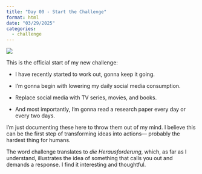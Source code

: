 ```yaml
---
title: "Day 00 - Start the Challenge"
format: html
date: "03/29/2025"
categories:
  - challenge
---
```


![](../images/challenge.png)

This is the official start of my new challenge:

-   I have recently started to work out, gonna keep it going.

-   I'm gonna begin with lowering my daily social media consumption.

-   Replace social media with TV series, movies, and books.

-   And most importantly, I'm gonna read a research paper every day or every two days.

I'm just documenting these here to throw them out of my mind. I believe this can be the first step of transforming ideas into actions— probably the hardest thing for humans.

The word challenge translates to *die Herausforderung*, which, as far as I understand, illustrates the idea of something that calls you out and demands a response. I find it interesting and thoughtful.
